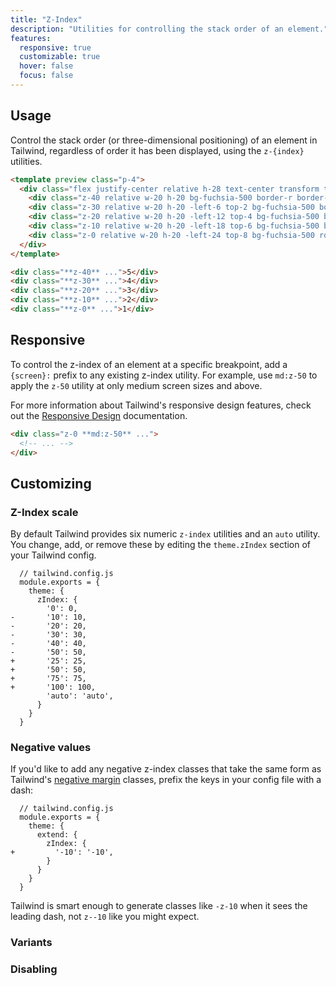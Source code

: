 ```yaml
---
title: "Z-Index"
description: "Utilities for controlling the stack order of an element."
features:
  responsive: true
  customizable: true
  hover: false
  focus: false
---
```




## Usage

Control the stack order (or three-dimensional positioning) of an element in Tailwind, regardless of order it has been displayed, using the `z-{index}` utilities.

```html fuchsia
<template preview class="p-4">
  <div class="flex justify-center relative h-28 text-center transform translate-x-12">
    <div class="z-40 relative w-20 h-20 bg-fuchsia-500 border-r border-opacity-50 border-fuchsia-600 rounded-md shadow-md flex justify-center items-center text-white text-2xl font-extrabold">5</div>
    <div class="z-30 relative w-20 h-20 -left-6 top-2 bg-fuchsia-500 border-r border-opacity-50 border-fuchsia-600 rounded-md shadow-md flex justify-center items-center text-white text-2xl font-extrabold">4</div>
    <div class="z-20 relative w-20 h-20 -left-12 top-4 bg-fuchsia-500 border-r border-opacity-50 border-fuchsia-600 rounded-md shadow-md flex justify-center items-center text-white text-2xl font-extrabold">3</div>
    <div class="z-10 relative w-20 h-20 -left-18 top-6 bg-fuchsia-500 border-r border-opacity-50 border-fuchsia-600 rounded-md shadow-md flex justify-center items-center text-white text-2xl font-extrabold">2</div>
    <div class="z-0 relative w-20 h-20 -left-24 top-8 bg-fuchsia-500 rounded-md shadow-md flex justify-center items-center text-white text-2xl font-extrabold">1</div>
  </div>
</template>

<div class="**z-40** ...">5</div>
<div class="**z-30** ...">4</div>
<div class="**z-20** ...">3</div>
<div class="**z-10** ...">2</div>
<div class="**z-0** ...">1</div>
```

## Responsive

To control the z-index of an element at a specific breakpoint, add a `{screen}:` prefix to any existing z-index utility. For example, use `md:z-50` to apply the `z-50` utility at only medium screen sizes and above.

For more information about Tailwind's responsive design features, check out the [Responsive Design](/docs/responsive-design) documentation.

```html
<div class="z-0 **md:z-50** ...">
  <!-- ... -->
</div>
```

## Customizing

### Z-Index scale

By default Tailwind provides six numeric `z-index` utilities and an `auto` utility. You change, add, or remove these by editing the `theme.zIndex` section of your Tailwind config.

```diff-js
  // tailwind.config.js
  module.exports = {
    theme: {
      zIndex: {
        '0': 0,
-       '10': 10,
-       '20': 20,
-       '30': 30,
-       '40': 40,
-       '50': 50,
+       '25': 25,
+       '50': 50,
+       '75': 75,
+       '100': 100,
        'auto': 'auto',
      }
    }
  }
```

### Negative values

If you'd like to add any negative z-index classes that take the same form as Tailwind's [negative margin](/docs/margin#negative-margins) classes, prefix the keys in your config file with a dash:

```diff-js
  // tailwind.config.js
  module.exports = {
    theme: {
      extend: {
        zIndex: {
+         '-10': '-10',
        }
      }
    }
  }
```

Tailwind is smart enough to generate classes like `-z-10` when it sees the leading dash, not `z--10` like you might expect.

### Variants

<Variants plugin="zIndex" name="z-index" />

### Disabling

<Disabling plugin="zIndex" name="z-index" />
